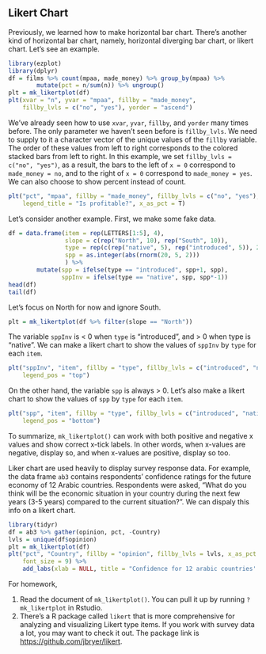 ## Likert Chart

Previously, we learned how to make horizontal bar chart. There's another kind of
horizontal bar chart, namely, horizontal diverging bar chart, or likert chart. 
Let's see an example.
```r
library(ezplot)
library(dplyr)
df = films %>% count(mpaa, made_money) %>% group_by(mpaa) %>%
        mutate(pct = n/sum(n)) %>% ungroup()
plt = mk_likertplot(df)
plt(xvar = "n", yvar = "mpaa", fillby = "made_money", 
    fillby_lvls = c("no", "yes"), yorder = "ascend")
```

We've already seen how to use `xvar`, `yvar`, `fillby`, and `yorder` many times 
before. The only parameter we haven't seen before is `fillby_lvls`. We need to 
supply to it a character vector of the unique values of the `fillby` variable.
The order of these values from left to right corresponds to the colored stacked
bars from left to right. In this example, we set `fillby_lvls = c("no", "yes")`,
as a result, the bars to the left of `x = 0` correspond to `made_money = no`, 
and to the right of `x = 0` correspond to `made_money = yes`. We can also choose 
to show percent instead of count.
```r
plt("pct", "mpaa", fillby = "made_money", fillby_lvls = c("no", "yes"), 
    legend_title = "Is profitable?", x_as_pct = T)
```


Let's consider another example. First, we make some fake data.
```r
df = data.frame(item = rep(LETTERS[1:5], 4),
                slope = c(rep("North", 10), rep("South", 10)),
                type = rep(c(rep("native", 5), rep("introduced", 5)), 2),
                spp = as.integer(abs(rnorm(20, 5, 2)))
                ) %>% 
        mutate(spp = ifelse(type == "introduced", spp+1, spp),
               sppInv = ifelse(type == "native", spp, spp*-1))
head(df)
tail(df)
```

Let's focus on North for now and ignore South. 
```r
plt = mk_likertplot(df %>% filter(slope == "North"))
```

The variable `sppInv` is < 0 when `type` is "introduced", and > 0 when type is 
"native". We can make a likert chart to show the values of `sppInv` by `type` for
each `item`.
```r
plt("sppInv", "item", fillby = "type", fillby_lvls = c("introduced", "native"),
    legend_pos = "top")
```

On the other hand, the variable `spp` is always > 0. Let's also make a likert 
chart to show the values of `spp` by `type` for each `item`.
```r
plt("spp", "item", fillby = "type", fillby_lvls = c("introduced", "native"),
    legend_pos = "bottom")
```

To summarize, `mk_likertplot()` can work with both positive and negative x values
and show correct x-tick labels. In other words, when x-values are negative, 
display so, and when x-values are positive, display so too. 

Liker chart are used heavily to display survey response data. For example, 
the data frame `ab3` contains respondents' confidence ratings for the 
future economy of 12 Arabic countries. Respondents were asked, 
"What do you think will be the economic situation in 
your country during the next few years (3-5 years) compared to the current 
situation?". We can dispaly this info on a likert chart. 
```r
library(tidyr)
df = ab3 %>% gather(opinion, pct, -Country)
lvls = unique(df$opinion)
plt = mk_likertplot(df)
plt("pct", "Country", fillby = "opinion", fillby_lvls = lvls, x_as_pct = T,
    font_size = 9) %>%
    add_labs(xlab = NULL, title = "Confidence for 12 arabic countries' economy")
```


For homework,

1. Read the document of `mk_likertplot()`. You can pull it up by running 
`?mk_likertplot` in Rstudio. 
2. There's a R package called `likert` that is more comprehensive for analyzing
and visualizing Likert type items. If you work with survey data a lot, you may
want to check it out. The package link is [https://github.com/jbryer/likert](https://github.com/jbryer/likert).
